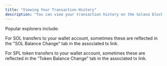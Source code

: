 ```yaml
---
title: "Viewing Your Transaction History"
description: "You can view your transaction history on the Solana blockchain by using one of the available Solana blockchain explorers. Transactions sometimes do not show up on your Solana wallet's transaction history, so it is better to verify by using the explorer."
---
```


Popular explorers include:

<CardGroup>
<Card title="Solscan" href="https://solscan.io/" icon="angle-right" iconType="solid" horizontal />

<Card title="Solana.fm" href="https://solana.fm/" icon="angle-right" iconType="solid" horizontal />

<Card title="Solana Beach" href="https://solanabeach.io/" icon="angle-right" iconType="solid" horizontal />

<Card title="Solana Explorer" href="https://explorer.solana.com/" icon="angle-right" iconType="solid" horizontal />

<Card title="XRAY" href="https://xray.helius.xyz/" icon="angle-right" iconType="solid" horizontal />

</CardGroup>

For SOL transfers to your wallet account, sometimes these are reflected in the "SOL Balance Change” tab in the associated tx link.

For SPL token transfers to your wallet account, sometimes these are reflected in the “Token Balance Change” tab in the associated tx link.
